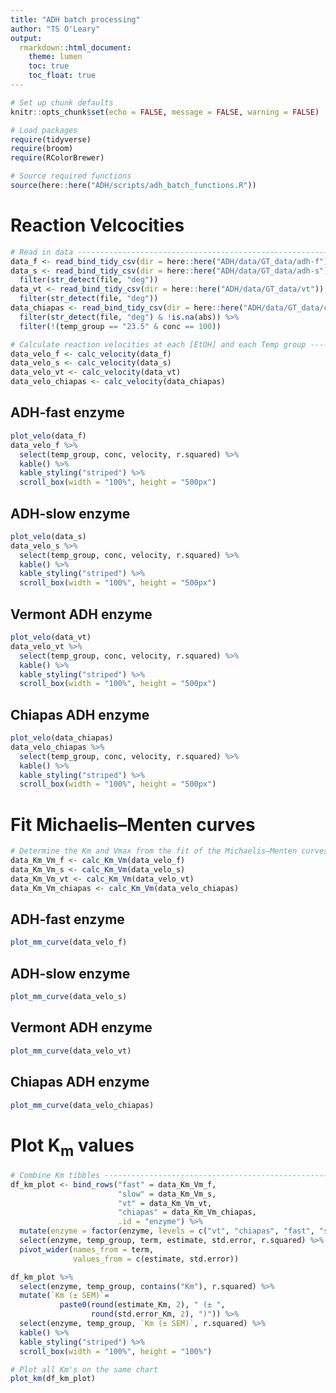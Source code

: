 ```yaml
---
title: "ADH batch processing"
author: "TS O'Leary"
output:
  rmarkdown::html_document:
    theme: lumen
    toc: true
    toc_float: true
---
```


```r
# Set up chunk defaults
knitr::opts_chunk$set(echo = FALSE, message = FALSE, warning = FALSE)

# Load packages
require(tidyverse)
require(broom)
require(RColorBrewer)

# Source required functions
source(here::here("ADH/scripts/adh_batch_functions.R"))
```

# Reaction Velcocities

```r
# Read in data -----------------------------------------------------------------
data_f <- read_bind_tidy_csv(dir = here::here("ADH/data/GT_data/adh-f"))
data_s <- read_bind_tidy_csv(dir = here::here("ADH/data/GT_data/adh-s")) %>%
  filter(str_detect(file, "deg"))
data_vt <- read_bind_tidy_csv(dir = here::here("ADH/data/GT_data/vt")) %>%
  filter(str_detect(file, "deg"))
data_chiapas <- read_bind_tidy_csv(dir = here::here("ADH/data/GT_data/chiapas")) %>%
  filter(str_detect(file, "deg") & !is.na(abs)) %>%
  filter(!(temp_group == "23.5" & conc == 100))
```

```r
# Calculate reaction velocities at each [EtOH] and each Temp group -------------
data_velo_f <- calc_velocity(data_f)
data_velo_s <- calc_velocity(data_s)
data_velo_vt <- calc_velocity(data_vt)
data_velo_chiapas <- calc_velocity(data_chiapas)
```

## ADH-fast enzyme
```r
plot_velo(data_f)
data_velo_f %>%
  select(temp_group, conc, velocity, r.squared) %>%
  kable() %>%
  kable_styling("striped") %>%
  scroll_box(width = "100%", height = "500px")
```

## ADH-slow enzyme

```r
plot_velo(data_s)
data_velo_s %>%
  select(temp_group, conc, velocity, r.squared) %>%
  kable() %>%
  kable_styling("striped") %>%
  scroll_box(width = "100%", height = "500px")
```

## Vermont ADH enzyme
```r
plot_velo(data_vt)
data_velo_vt %>%
  select(temp_group, conc, velocity, r.squared) %>%
  kable() %>%
  kable_styling("striped") %>%
  scroll_box(width = "100%", height = "500px")
```

## Chiapas ADH enzyme
```r
plot_velo(data_chiapas)
data_velo_chiapas %>%
  select(temp_group, conc, velocity, r.squared) %>%
  kable() %>%
  kable_styling("striped") %>%
  scroll_box(width = "100%", height = "500px")
```

# Fit Michaelis–Menten curves

```r
# Determine the Km and Vmax from the fit of the Michaelis–Menten curves --------
data_Km_Vm_f <- calc_Km_Vm(data_velo_f)
data_Km_Vm_s <- calc_Km_Vm(data_velo_s)
data_Km_Vm_vt <- calc_Km_Vm(data_velo_vt)
data_Km_Vm_chiapas <- calc_Km_Vm(data_velo_chiapas)
```

## ADH-fast enzyme
```r
plot_mm_curve(data_velo_f)
```

## ADH-slow enzyme

```r
plot_mm_curve(data_velo_s)
```

## Vermont ADH enzyme
```r
plot_mm_curve(data_velo_vt)
```

## Chiapas ADH enzyme
```r
plot_mm_curve(data_velo_chiapas)
```

# Plot K<sub>m</sub> values

```r
# Combine Km tibbles -----------------------------------------------------------
df_km_plot <- bind_rows("fast" = data_Km_Vm_f, 
                        "slow" = data_Km_Vm_s, 
                        "vt" = data_Km_Vm_vt, 
                        "chiapas" = data_Km_Vm_chiapas, 
                        .id = "enzyme") %>%
  mutate(enzyme = factor(enzyme, levels = c("vt", "chiapas", "fast", "slow"))) %>%
  select(enzyme, temp_group, term, estimate, std.error, r.squared) %>%
  pivot_wider(names_from = term, 
              values_from = c(estimate, std.error))

df_km_plot %>%
  select(enzyme, temp_group, contains("Km"), r.squared) %>%
  mutate(`Km (± SEM)`= 
           paste0(round(estimate_Km, 2), " (± ", 
                  round(std.error_Km, 2), ")")) %>%
  select(enzyme, temp_group, `Km (± SEM)`, r.squared) %>%
  kable() %>%
  kable_styling("striped") %>%
  scroll_box(width = "100%", height = "100%")

# Plot all Km's on the same chart
plot_km(df_km_plot)
```
